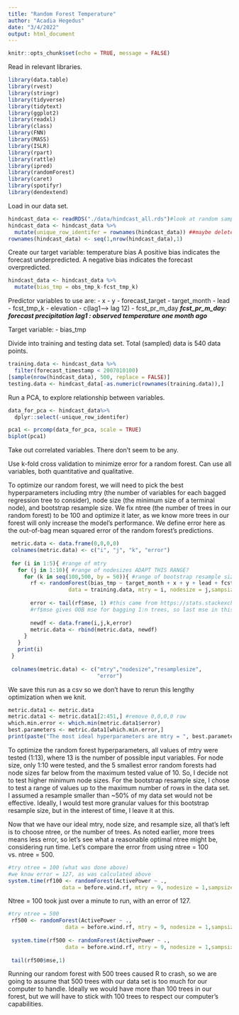 ```yaml
---
title: "Random Forest Temperature"
author: "Acadia Hegedus"
date: "3/4/2022"
output: html_document
---
```


```r
knitr::opts_chunk$set(echo = TRUE, message = FALSE)
```

Read in relevant libraries. 
```r
library(data.table)
library(rvest)
library(stringr)
library(tidyverse)
library(tidytext)
library(ggplot2)
library(readxl)
library(class)
library(FNN)
library(MASS)
library(ISLR)
library(rpart)
library(rattle)
library(ipred)
library(randomForest)
library(caret)
library(spotifyr)
library(dendextend)
```

Load in our data set. 
```r
hindcast_data <- readRDS("./data/hindcast_all.rds")#look at random sample of data
hindcast_data <- hindcast_data %>%
  mutate(unique_row_identifer = rownames(hindcast_data)) ##maybe delete these lines and put them in the data processing file
rownames(hindcast_data) <- seq(1,nrow(hindcast_data),1)
```

Create our target variable: temperature bias
A positive bias indicates the forecast underpredicted.
A negative bias indicates the forecast overpredicted.
```r
hindcast_data <- hindcast_data %>%
  mutate(bias_tmp = obs_tmp_k-fcst_tmp_k)
```


Predictor variables to use are: 
- x
- y
- forecast_target
- target_month
- lead
- fcst_tmp_k
- elevation 
- c(lag1--> lag 12) 
- fcst_pr_m_day 
***fcst_pr_m_day: forecast precipitation ***
***lag1 : observed temperature one month ago***

Target variable:
- bias_tmp

Divide into training and testing data set. Total (sampled) data is 540 data points. 

```r
training.data <- hindcast_data %>% 
  filter(forecast_timestamp < 2007010100)
[sample(nrow(hindcast_data), 500, replace = FALSE)]
testing.data <- hindcast_data[-as.numeric(rownames(training.data)),]
```

Run a PCA, to explore relationship between variables. 
```r
data_for_pca <- hindcast_data%>%
  dplyr::select(-unique_row_identifer)

pca1 <- prcomp(data_for_pca, scale = TRUE)
biplot(pca1)
```



Take out correlated variables. There don't seem to be any. 

Use k-fold cross validation to minimize error for a random forest. Can use all variables, both quantitative and qualitative. 

To optimize our random forest, we will need to pick the best hyperparameters including mtry (the number of variables for each bagged regression tree to consider), node size (the minimum size of a terminal node), and bootstrap resample size. We fix ntree (the number of trees in our random forest) to be 100 and optimize it later, as we know more trees in our forest will only increase the model's performance. We define error here as the out-of-bag mean squared error of the random forest's predictions.


```r
 metric.data <- data.frame(0,0,0,0)
 colnames(metric.data) <- c("i", "j", "k", "error")
 
 for (i in 1:5){ #range of mtry 
   for (j in 1:10){ #range of nodesizes ADAPT THIS RANGE?
     for (k in seq(100,500, by = 50)){ #range of bootstrap resample sizes
       rf <- randomForest(bias_tmp ~ target_month + x + y + lead + fcst_tmp_k,
                   data = training.data, mtry = i, nodesize = j,sampsize = k, ntree = 100) #this is lower than we would like, but we will change later
 
       error <- tail(rf$mse, 1) #this came from https://stats.stackexchange.com/questions/369134/random-forest-out-of-bag-rmse
       #rf$mse gives OOB mse for bagging 1:n trees, so last mse in this vector gives the OOB mse of the entire forest
   
       newdf <- data.frame(i,j,k,error)
       metric.data <- rbind(metric.data, newdf)
     }
   }
   print(i)
 }
 
 colnames(metric.data) <- c("mtry","nodesize","resamplesize",
                            "error")

```

We save this run as a csv so we don't have to rerun this lengthy optimization when we knit.

```r
metric.data1 <- metric.data
metric.data1 <- metric.data1[2:451,] #remove 0,0,0,0 row
which.min.error <- which.min(metric.data1$error)
best.parameters <- metric.data1[which.min.error,]
print(paste("The most ideal hyperparameters are mtry = ", best.parameters$mtry, ", nodesize = ", best.parameters$nodesize, ", bootstrap resample size = ", best.parameters$resamplesize, ", with an error of", round(best.parameters$error)))
```

To optimize the random forest hyperparameters, all values of mtry were tested (1:13), where 13 is the number of possible input variables. For node size, only 1:10 were tested, and the 5 smallest error random forests had node sizes far below from the maximum tested value of 10. So, I decide not to test higher minimum node sizes. For the bootstrap resample size, I chose to test a range of values up to the maximum number of rows in the data set. I assumed a resample smaller than ~50% of my data set would not be effective. Ideally, I would test more granular values for this bootstrap resample size, but in the interest of time, I leave it at this. 

Now that we have our ideal mtry, node size, and resample size, all that's left is to choose ntree, or the number of trees. As noted earlier, more trees means less error, so let's see what a reasonable optimal ntree might be, considering run time. Let's compare the error from using ntree = 100 vs. ntree = 500.

```r
#try ntree = 100 (what was done above)
#we know error = 127, as was calculated above
system.time(rf100 <- randomForest(ActivePower ~ .,
                 data = before.wind.rf, mtry = 9, nodesize = 1,sampsize = 10636, ntree = 100))
```

Ntree = 100 took just over a minute to run, with an error of 127.

```r
#try ntree = 500
 rf500 <- randomForest(ActivePower ~ .,
                  data = before.wind.rf, mtry = 9, nodesize = 1,sampsize = 10636, ntree = 500)
 
 system.time(rf500 <- randomForest(ActivePower ~ .,
                  data = before.wind.rf, mtry = 9, nodesize = 1,sampsize = 10636, ntree = 500))
 
 tail(rf500$mse,1)
```

Running our random forest with 500 trees caused R to crash, so we are going to assume that 500 trees with our data set is too much for our computer to handle. Ideally we would have more than 100 trees in our forest, but we will have to stick with 100 trees to respect our computer's capabilities.







